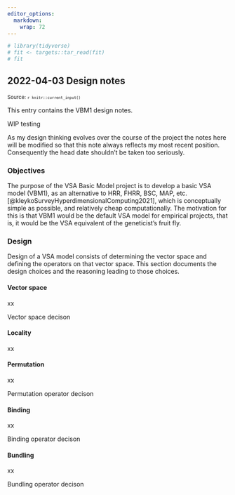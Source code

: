 ```yaml
---
editor_options: 
  markdown: 
    wrap: 72
---
```


<!--- Timestamp to trigger book rebuilds: `r Sys.time()` --->

```r
# library(tidyverse)
# fit <- targets::tar_read(fit)
# fit
```

## 2022-04-03 Design notes

<small>Source: <code>`r knitr::current_input()`</code></small>

This entry contains the VBM1 design notes.

WIP testing

As my design thinking evolves over the course of the project the notes
here will be modified so that this note always reflects my most recent
position. Consequently the head date shouldn't be taken too seriously.

### Objectives

The purpose of the VSA Basic Model project is to develop a basic VSA
model (VBM1), as an alternative to HRR, FHRR, BSC, MAP, etc.
[@kleykoSurveyHyperdimensionalComputing2021], which is conceptually
simple as possible, and relatively cheap computationally. The motivation
for this is that VBM1 would be the default VSA model for empirical
projects, that is, it would be the VSA equivalent of the geneticist's
fruit fly.

### Design

Design of a VSA model consists of determining the vector space and
defining the operators on that vector space. This section documents the
design choices and the reasoning leading to those choices.

#### Vector space

xx

<div>

Vector space decison

</div>

#### Locality

xx

#### Permutation

xx

<div>

Permutation operator decison

</div>

#### Binding

xx

<div>

Binding operator decison

</div>

#### Bundling

xx

<div>

Bundling operator decison

</div>
